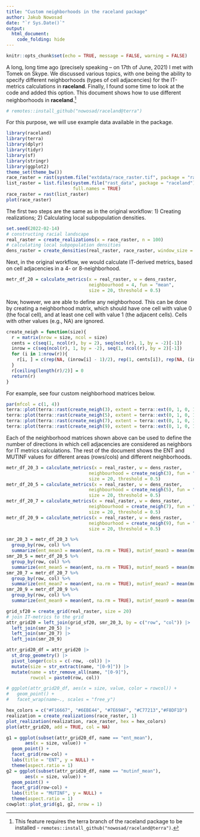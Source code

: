 ```yaml
---
title: "Custom neighborhoods in the raceland package"
author: Jakub Nowosad
date: "`r Sys.Date()`"
output: 
  html_document:
    code_folding: hide
---
```


```r
knitr::opts_chunk$set(echo = TRUE, message = FALSE, warning = FALSE)
```

A long, long time ago (precisely speaking -- on 17th of June, 2021) I met with Tomek on Skype.
We discussed various topics, with one being the ability to specify different neighborhoods (types of cell adjacencies) for the IT-metrics calculations in **raceland**.
Finally, I found some time to look at the code and added this option. 
This document shows how to use different neighborhoods in **raceland**.^[This feature requires the terra branch of the raceland package to be installed - `remotes::install_github("nowosad/raceland@terra")`.]

```r
# remotes::install_github("nowosad/raceland@terra")
```

For this purpose, we will use example data available in the package.

```r
library(raceland)
library(terra)
library(dplyr)
library(tidyr)
library(sf)
library(stringr)
library(ggplot2)
theme_set(theme_bw())
race_raster = rast(system.file("extdata/race_raster.tif", package = "raceland"))
list_raster = list.files(system.file("rast_data", package = "raceland"),
                         full.names = TRUE)
race_raster = rast(list_raster)
plot(race_raster)
```

The first two steps are the same as in the original workflow: 1) Creating realizations; 2) Calculating local subpopulation densities.

```r
set.seed(2022-02-14)
# constructing racial landscape
real_raster = create_realizations(x = race_raster, n = 100)
# calculating local subpopulation densities
dens_raster = create_densities(real_raster, race_raster, window_size = 10)
```

Next, in the original workflow, we would calculate IT-derived metrics, based on cell adjacencies in a 4- or 8-neighborhood.

```r
metr_df_20 = calculate_metrics(x = real_raster, w = dens_raster, 
                               neighbourhood = 4, fun = "mean", 
                               size = 20, threshold = 0.5)
```

Now, however, we are able to define any neighborhood.
This can be done by creating a neighborhood matrix, which should have one cell with value 0 (the focal cell), and at least one cell with value 1 (the adjacent cells).
Cells with other values (e.g., NA) are ignored.

```r
create_neigh = function(size){
  r = matrix(nrow = size, ncol = size)
  cents = c(seq(1, ncol(r), by = 2), seq(ncol(r), 1, by = -2)[-1])
  inrow = c(seq(ncol(r), 1, by = -2), seq(1, ncol(r), by = 2)[-1])
  for (i in 1:nrow(r)){
    r[i, ] = c(rep(NA, (inrow[i] - 1)/2), rep(1, cents[i]), rep(NA, (inrow[i] - 1)/2))
  }
  r[ceiling(length(r)/2)] = 0
  return(r)
}
```

For example, see four custom neighborhood matrices below.

```r
par(mfcol = c(1, 4))
terra::plot(terra::rast(create_neigh(3), extent = terra::ext(0, 1, 0, 1)), main = 3, mar = c(0,1,2,0), axes = FALSE)
terra::plot(terra::rast(create_neigh(5), extent = terra::ext(0, 1, 0, 1)), main = 5, mar = c(0,1,2,0), axes = FALSE)
terra::plot(terra::rast(create_neigh(7), extent = terra::ext(0, 1, 0, 1)), main = 7, mar = c(0,1,2,0), axes = FALSE)
terra::plot(terra::rast(create_neigh(9), extent = terra::ext(0, 1, 0, 1)), main = 9, mar = c(0,1,2,0), axes = FALSE)
```

Each of the neighborhood matrices shown above can be used to define the number of directions in which cell adjacencies are considered as neighbors for IT metrics calculations.
The rest of the document shows the ENT and MUTINF values for different areas (rows/cols) and different neighborhoods.

```r
metr_df_20_3 = calculate_metrics(x = real_raster, w = dens_raster, 
                               neighbourhood = create_neigh(3), fun = "mean", 
                               size = 20, threshold = 0.5)
metr_df_20_5 = calculate_metrics(x = real_raster, w = dens_raster, 
                               neighbourhood = create_neigh(5), fun = "mean", 
                               size = 20, threshold = 0.5)
metr_df_20_7 = calculate_metrics(x = real_raster, w = dens_raster, 
                               neighbourhood = create_neigh(7), fun = "mean", 
                               size = 20, threshold = 0.5)
metr_df_20_9 = calculate_metrics(x = real_raster, w = dens_raster, 
                               neighbourhood = create_neigh(9), fun = "mean", 
                               size = 20, threshold = 0.5)
```


```r
smr_20_3 = metr_df_20_3 %>%
  group_by(row, col) %>%
  summarize(ent_mean3 = mean(ent, na.rm = TRUE), mutinf_mean3 = mean(mutinf, na.rm = TRUE))
smr_20_5 = metr_df_20_5 %>%
  group_by(row, col) %>%
  summarize(ent_mean5 = mean(ent, na.rm = TRUE), mutinf_mean5 = mean(mutinf, na.rm = TRUE))
smr_20_7 = metr_df_20_7 %>%
  group_by(row, col) %>%
  summarize(ent_mean7 = mean(ent, na.rm = TRUE), mutinf_mean7 = mean(mutinf, na.rm = TRUE))
smr_20_9 = metr_df_20_9 %>%
  group_by(row, col) %>%
  summarize(ent_mean9 = mean(ent, na.rm = TRUE), mutinf_mean9 = mean(mutinf, na.rm = TRUE))
```


```r
grid_sf20 = create_grid(real_raster, size = 20)
# join IT-metrics to the grid
attr_grid20 = left_join(grid_sf20, smr_20_3, by = c("row", "col")) |> 
  left_join(smr_20_5) |>
  left_join(smr_20_7) |>
  left_join(smr_20_9)
```


```r
attr_grid20_df = attr_grid20 |>
  st_drop_geometry() |>
  pivot_longer(cols = c(-row, -col)) |>
  mutate(size = str_extract(name, "[0-9]")) |>
  mutate(name = str_remove_all(name, "[0-9]"),
         rowcol = paste0(row, col))
```

```r
# ggplot(attr_grid20_df, aes(x = size, value, color = rowcol)) +
#   geom_point() +
#   facet_wrap(name~., scales = "free_y")
```

```r
hex_colors = c("#F16667", "#6EBE44", "#7E69AF", "#C77213","#F8DF1D")
realization = create_realizations(race_raster, 1)
plot_realization(realization, race_raster, hex = hex_colors)
plot(attr_grid20, add = TRUE, col = NA)
```

```r
g1 = ggplot(subset(attr_grid20_df, name == "ent_mean"),
       aes(x = size, value)) +
  geom_point() +
  facet_grid(row~col) +
  labs(title = "ENT", y = NULL) +
  theme(aspect.ratio = 1)
g2 = ggplot(subset(attr_grid20_df, name == "mutinf_mean"),
       aes(x = size, value)) +
  geom_point() +
  facet_grid(row~col) +
  labs(title = "MUTINF", y = NULL) +
  theme(aspect.ratio = 1)
cowplot::plot_grid(g1, g2, nrow = 1)
```
